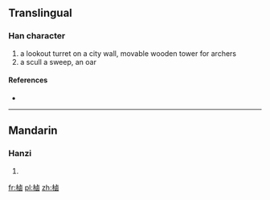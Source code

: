 {{also|櫓}}
==Translingual==

===Han character===
{{Han char|rn=75|rad=木|as=11|sn=15|four=|canj=DYWI}}

# a lookout turret on a city wall, movable wooden tower for archers
# a scull a sweep, an oar

====References====
* {{Han ref|kx=0549.270|dkj=15426|dj=0937.210|hdz=21278.100|uh=6A10|ud=27152}}

----

==Mandarin==

===Hanzi===
{{cmn-hanzi|pin=[[lǔ]] ([[lu3]]), [[lǘ]] ([[lü2]])|wg=lu<sup>3</sup>, lü<sup>2</sup>}}

# {{defn|lang=cmn|sort=木11}}

[[fr:樐]]
[[pl:樐]]
[[zh:樐]]
